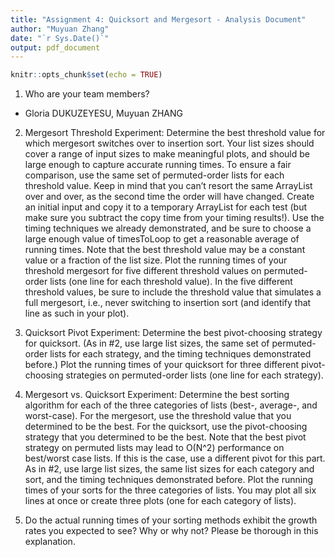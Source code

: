 ```yaml
---
title: "Assignment 4: Quicksort and Mergesort - Analysis Document"
author: "Muyuan Zhang"
date: "`r Sys.Date()`"
output: pdf_document
---
```


```r
knitr::opts_chunk$set(echo = TRUE)
```

1. Who are your team members?

+ Gloria DUKUZEYESU, Muyuan ZHANG

2. Mergesort Threshold Experiment: Determine the best threshold value for which mergesort switches over to insertion sort. Your list sizes should cover a range of input sizes to make meaningful plots, and should be large enough to capture accurate running times. To ensure a fair comparison, use the same set of permuted-order lists for each threshold value. Keep in mind that you can't resort the same ArrayList over and over, as the second time the order will have changed. Create an initial input and copy it to a temporary ArrayList for each test (but make sure you subtract the copy time from your timing results!). Use the timing techniques we already demonstrated, and be sure to choose a large enough value of timesToLoop to get a reasonable average of running times. Note that the best threshold value may be a constant value or a fraction of the list size. Plot the running times of your threshold mergesort for five different threshold values on permuted-order lists (one line for each threshold value). In the five different threshold values, be sure to include the threshold value that simulates a full mergesort, i.e., never switching to
insertion sort (and identify that line as such in your plot).

3. Quicksort Pivot Experiment: Determine the best pivot-choosing strategy for quicksort. (As in #2, use large list sizes, the same set of permuted-order lists for each strategy, and the timing techniques demonstrated before.) Plot the running times of your quicksort for three different pivot-choosing strategies on permuted-order lists (one line for each strategy).

4. Mergesort vs. Quicksort Experiment: Determine the best sorting algorithm for each of the three categories of lists (best-, average-, and worst-case). For the mergesort, use the threshold value that you determined to be the best. For the quicksort, use the pivot-choosing strategy that you determined to be the best. Note that the best pivot strategy on permuted lists may lead to O(N^2) performance on best/worst case lists. If this is the case, use a different pivot for this part. As in #2, use large list sizes, the same list sizes for each category and sort, and the timing techniques demonstrated before. Plot the running times of your sorts for the three categories of lists. You may plot all six lines at once or create three plots (one for each category of lists).

5. Do the actual running times of your sorting methods exhibit the growth rates you expected to see? Why or why not? Please be thorough in this explanation.